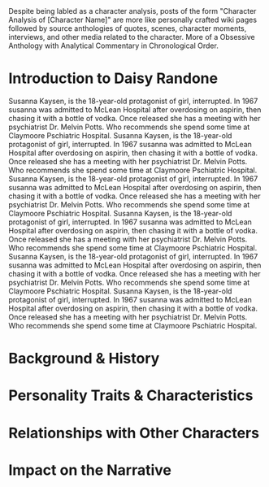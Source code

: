 <Notice type="info">
Despite being labled as a character analysis, posts of the form "Character Analysis of [Character Name]" are more like personally crafted wiki pages 
followed by source anthologies of quotes, scenes, character moments, interviews, and other media related to the character. More of a Obsessive Anthology 
with Analytical Commentary in Chronological Order.  
</Notice> 
  
# Introduction to Daisy Randone
<CharacterDisplay 
  image="https://doc.krisyotam.com/imgs/people/characters/girl-interrupted/daisy-randone.jpg"
  characterName="Daisy Randone"
  actorName="Brittany Murphy"
  filmTitle="Girl, Interrupted"
  filmYear={1999}
  className="float-right ml-6 mt-2 mb-0"
/>
Susanna Kaysen, is the 18-year-old protagonist of girl, interrupted. In 1967 susanna was admitted to McLean Hospital after overdosing on aspirin, then chasing it with a bottle of vodka. Once released she 
has a meeting with her psychiatrist Dr. Melvin Potts. Who recommends she spend some time at Claymoore Pschiatric Hospital.
Susanna Kaysen, is the 18-year-old protagonist of girl, interrupted. In 1967 susanna was admitted to McLean Hospital after overdosing on aspirin, then chasing it with a bottle of vodka. Once released she 
has a meeting with her psychiatrist Dr. Melvin Potts. Who recommends she spend some time at Claymoore Pschiatric Hospital. 
Susanna Kaysen, is the 18-year-old protagonist of girl, interrupted. In 1967 susanna was admitted to McLean Hospital after overdosing on aspirin, then chasing it with a bottle of vodka. Once released she 
has a meeting with her psychiatrist Dr. Melvin Potts. Who recommends she spend some time at Claymoore Pschiatric Hospital.
Susanna Kaysen, is the 18-year-old protagonist of girl, interrupted. In 1967 susanna was admitted to McLean Hospital after overdosing on aspirin, then chasing it with a bottle of vodka. Once released she 
has a meeting with her psychiatrist Dr. Melvin Potts. Who recommends she spend some time at Claymoore Pschiatric Hospital. 
Susanna Kaysen, is the 18-year-old protagonist of girl, interrupted. In 1967 susanna was admitted to McLean Hospital after overdosing on aspirin, then chasing it with a bottle of vodka. Once released she 
has a meeting with her psychiatrist Dr. Melvin Potts. Who recommends she spend some time at Claymoore Pschiatric Hospital.
Susanna Kaysen, is the 18-year-old protagonist of girl, interrupted. In 1967 susanna was admitted to McLean Hospital after overdosing on aspirin, then chasing it with a bottle of vodka. Once released she 
has a meeting with her psychiatrist Dr. Melvin Potts. Who recommends she spend some time at Claymoore Pschiatric Hospital. 

# Background & History 


# Personality Traits & Characteristics 


# Relationships with Other Characters 


# Impact on the Narrative 
